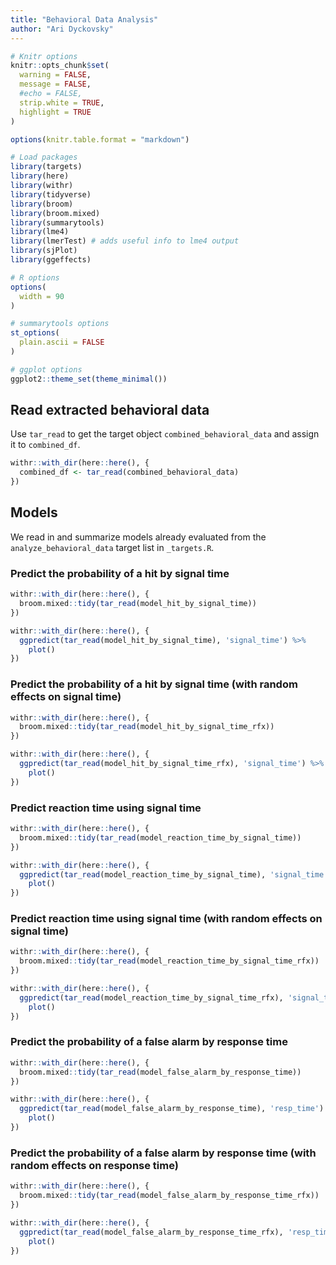 ```yaml
---
title: "Behavioral Data Analysis"
author: "Ari Dyckovsky"
---
```


```r
# Knitr options
knitr::opts_chunk$set(
  warning = FALSE,
  message = FALSE,
  #echo = FALSE,
  strip.white = TRUE,
  highlight = TRUE
)

options(knitr.table.format = "markdown")

# Load packages
library(targets)
library(here)
library(withr)
library(tidyverse)
library(broom)
library(broom.mixed)
library(summarytools)
library(lme4)
library(lmerTest) # adds useful info to lme4 output
library(sjPlot)
library(ggeffects)

# R options
options(
  width = 90
)

# summarytools options
st_options(
  plain.ascii = FALSE
)

# ggplot options
ggplot2::theme_set(theme_minimal())
```

## Read extracted behavioral data

Use `tar_read` to get the target object `combined_behavioral_data` and assign it to `combined_df`.

```r
withr::with_dir(here::here(), {
  combined_df <- tar_read(combined_behavioral_data)
})
```

## Models

We read in and summarize models already evaluated from the `analyze_behavioral_data` target list in `_targets.R`.

### Predict the probability of a hit by signal time

```r
withr::with_dir(here::here(), {
  broom.mixed::tidy(tar_read(model_hit_by_signal_time))
})
```

```r
withr::with_dir(here::here(), {
  ggpredict(tar_read(model_hit_by_signal_time), 'signal_time') %>%
    plot()
})
```

### Predict the probability of a hit by signal time (with random effects on signal time)

```r
withr::with_dir(here::here(), {
  broom.mixed::tidy(tar_read(model_hit_by_signal_time_rfx))
})
```

```r
withr::with_dir(here::here(), {
  ggpredict(tar_read(model_hit_by_signal_time_rfx), 'signal_time') %>%
    plot()
})
```

### Predict reaction time using signal time

```r
withr::with_dir(here::here(), {
  broom.mixed::tidy(tar_read(model_reaction_time_by_signal_time))
})
```

```r
withr::with_dir(here::here(), {
  ggpredict(tar_read(model_reaction_time_by_signal_time), 'signal_time') %>%
    plot()
})
```

### Predict reaction time using signal time (with random effects on signal time)

```r
withr::with_dir(here::here(), {
  broom.mixed::tidy(tar_read(model_reaction_time_by_signal_time_rfx))
})
```

```r
withr::with_dir(here::here(), {
  ggpredict(tar_read(model_reaction_time_by_signal_time_rfx), 'signal_time') %>%
    plot()
})
```

### Predict the probability of a false alarm by response time

```r
withr::with_dir(here::here(), {
  broom.mixed::tidy(tar_read(model_false_alarm_by_response_time))
})
```

```r
withr::with_dir(here::here(), {
  ggpredict(tar_read(model_false_alarm_by_response_time), 'resp_time') %>%
    plot()
})
```

### Predict the probability of a false alarm by response time (with random effects on response time)

```r
withr::with_dir(here::here(), {
  broom.mixed::tidy(tar_read(model_false_alarm_by_response_time_rfx))
})
```

```r
withr::with_dir(here::here(), {
  ggpredict(tar_read(model_false_alarm_by_response_time_rfx), 'resp_time') %>%
    plot()
})
```
